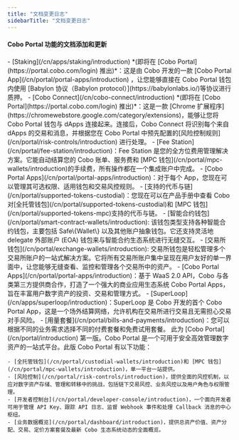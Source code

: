 ```yaml
---
title: "文档变更日志"
sidebarTitle: "文档变更日志"
---
```


#### Cobo Portal 功能的文档添加和更新

<Steps>
    <Step title="2024 年 8 月 9 日" icon="star">
    - [Staking](/cn/apps/staking/introduction) *(即将在 [Cobo Portal](https://portal.cobo.com/login) 推出)*：这是由 Cobo 开发的一款 [Cobo Portal App](/cn/portal/portal-apps/introduction) ，让您能够直接在 Cobo Portal 钱包内使用  [Babylon 协议（Babylon protocol）](https://babylonlabs.io/)等协议进行质押。
    - [Cobo Connect](/cn/cobo-connect/introduction) *(即将在 [Cobo Portal](https://portal.cobo.com/login) 推出)*：这是一款 [Chrome 扩展程序](https://chromewebstore.google.com/category/extensions)，能够让您将 Cobo Portal 钱包与 dApps 连接起来。连接后，Cobo Connect 将识别每个来自 dApps 的交易和消息，并根据您在 Cobo Portal 中预先配置的[风险控制规则](/cn/portal/risk-controls/introduction) 进行处理。
    - [Fee Station](/cn/portal/fee-station/introduction)：Fee Station 是您的全方位费用管理解决方案。它能自动结算您的 Cobo 账单、服务费和 [MPC 钱包](/cn/portal/mpc-wallets/introduction)的手续费，所有操作都在一个集成账户中完成。
    - [Cobo Portal Apps](/cn/portal/portal-apps/introduction)：对于每个 App，您现在可以管理其可选权限、适用钱包和交易风控规则。
    - [支持的代币与链](/cn/portal/supported-tokens-custodial)：您现在可以在产品手册中查看 Cobo 对[全托管钱包](/cn/portal/supported-tokens-custodial)和 [MPC 钱包](/cn/portal/supported-tokens-mpc)支持的代币与链。
  </Step>
  <Step title="2024 年 7 月 17 日" icon="star">
    - [智能合约钱包](/cn/portal/smart-contract-wallets/introduction): 该钱包类型支持各种智能合约钱包，主要包括 Safe\{Wallet\} 以及其他账户抽象钱包。它还支持灵活地 delegate 外部账户 (EOA) 钱包来与智能合约生态系统进行无缝交互。
    - [交易所钱包](/cn/portal/exchange-wallets/introduction): 交易所钱包是轻松管理多个交易所账户的一站式解决方案。它将所有交易所账户集中呈现在用户友好的单一界面中，让您能够无缝查看、监控和管理各个交易所中的资产。
    - [Cobo Portal Apps](/cn/portal/portal-apps/introduction)：基于 WaaS 2.0 API，Cobo 与各类第三方提供商合作，打造了一个强大的商业应用生态系统 Cobo Portal Apps，旨在丰富用户数字资产的投资、交易和管理方式。
    - [SuperLoop](/cn/apps/superloop/introduction)：SuperLoop 是 Cobo 开发的首个 Cobo Portal App，这是一个场外结算网络，允许机构在交易所进行交易且无需担心交易对手风险。
    - [用量套餐](/cn/portal/bills-and-payments/introduction)：您可以根据不同的业务需求选择不同的付费套餐和免费试用套餐。
  </Step>
  <Step title="2024 年 6 月 10 日" icon="star">
    此为 [Cobo Portal](/cn/portal/introduction) 第一版。Cobo Portal 是一个可用于安全高效管理数字资产的一站式平台。此版 Cobo Portal 有以下功能：

    - [全托管钱包](/cn/portal/custodial-wallets/introduction)和 [MPC 钱包](/cn/portal/mpc-wallets/introduction)，单一平台一站提供。
    - [风险控制](/cn/portal/risk-controls/introduction)，提供全面的风控机制，以应对数字资产存储、管理和转移中的挑战，包括链下交易风控、业务风控以及用户角色与权限管理。
    - [开发者控制台](/cn/portal/developer-console/introduction)，一个面向开发者可用于管理 API Key、跟踪 API 日志、监督 Webhook 事件和处理 Callback 消息的中心枢纽。
    - [业务数据概览](/cn/portal/dashboard/introduction)，提供总资产价值、资产分配、交易、定价方案套餐及最新 Cobo 生态系统动态的全面概览。
  </Step>
</Steps>
